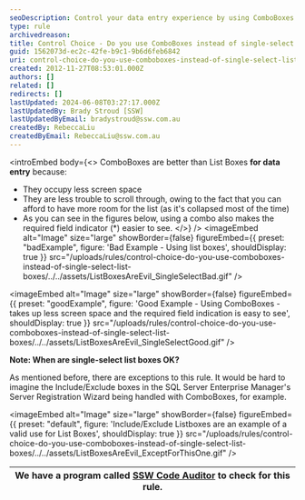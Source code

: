 ```yaml
---
seoDescription: Control your data entry experience by using ComboBoxes instead of single-select List Boxes.
type: rule
archivedreason:
title: Control Choice - Do you use ComboBoxes instead of single-select List Boxes?
guid: 1562073d-ec2c-42fe-b9c1-9b6d6feb6842
uri: control-choice-do-you-use-comboboxes-instead-of-single-select-list-boxes
created: 2012-11-27T08:53:01.000Z
authors: []
related: []
redirects: []
lastUpdated: 2024-06-08T03:27:17.000Z
lastUpdatedBy: Brady Stroud [SSW]
lastUpdatedByEmail: bradystroud@ssw.com.au
createdBy: RebeccaLiu
createdByEmail: RebeccaLiu@ssw.com.au
---
```


<introEmbed
  body={<>
ComboBoxes are better than List Boxes **for data entry** because:

- They occupy less screen space
- They are less trouble to scroll through, owing to the fact that you can afford to have more room for the list (as it's collapsed most of the time)
- As you can see in the figures below, using a combo also makes the required field indicator (\*) easier to see.
  </>}
/>
<imageEmbed
  alt="Image"
  size="large"
  showBorder={false}
  figureEmbed={{
    preset: "badExample",
    figure: 'Bad Example - Using list boxes',
    shouldDisplay: true
  }}
  src="/uploads/rules/control-choice-do-you-use-comboboxes-instead-of-single-select-list-boxes/../../assets/ListBoxesAreEvil_SingleSelectBad.gif"
/>

<imageEmbed
  alt="Image"
  size="large"
  showBorder={false}
  figureEmbed={{
    preset: "goodExample",
    figure: 'Good Example - Using ComboBoxes - takes up less screen space and the required field indication is easy to see',
    shouldDisplay: true
  }}
  src="/uploads/rules/control-choice-do-you-use-comboboxes-instead-of-single-select-list-boxes/../../assets/ListBoxesAreEvil_SingleSelectGood.gif"
/>

**Note: When are single-select list boxes OK?**

As mentioned before, there are exceptions to this rule. It would be hard to imagine the Include/Exclude boxes in the SQL Server Enterprise Manager's Server Registration Wizard being handled with ComboBoxes, for example.


<imageEmbed
  alt="Image"
  size="large"
  showBorder={false}
  figureEmbed={{
    preset: "default",
    figure: 'Include/Exclude Listboxes are an example of a valid use for List Boxes',
    shouldDisplay: true
  }}
  src="/uploads/rules/control-choice-do-you-use-comboboxes-instead-of-single-select-list-boxes/../../assets/ListBoxesAreEvil_ExceptForThisOne.gif"
/>

| We have a program called [SSW Code Auditor](http://www.ssw.com.au/ssw/CodeAuditor/) to check for this rule. |
| ----------------------------------------------------------------------------------------------------------- |
